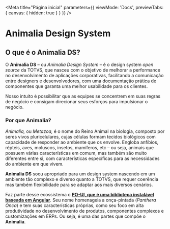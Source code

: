 
<Meta
  title="Página inicial"
  parameters={{ viewMode: 'Docs', previewTabs: { canvas: { hidden: true } } }}
/>

# Animalia Design System

## O que é o Animalia DS?

O **Animalia DS** – ou _Animalia Design System_ – é o design system _open source_ da TOTVS, que nasceu com o objetivo de melhorar a performance no desenvolvimento de aplicações corporativas, facilitando a comunicação entre designers e desenvolvedores, com uma documentação prática de componentes que garanta uma melhor usabilidade para os clientes.

Nosso intuito é possibilitar que as equipes se concentrem em suas regras de negócio e consigam direcionar seus esforços para impulsionar o negócio.

### Por que Animalia?

_Animalia,_ ou _Metazoa,_ é o nome do Reino Animal na biologia, composto por seres vivos pluricelulares, cujas células formam tecidos biológicos com capacidade de responder ao ambiente que os envolve. Engloba anfíbios, répteis, aves, moluscos, insetos, mamíferos, etc – ou seja, animais que possuem várias características em comum, mas também são muito diferentes entre si, com características específicas para as necessidades do ambiente em que vivem.

**Animalia DS** soou apropriado para um design system nascendo em um ambiente tão complexo e diverso quanto a TOTVS, que requer coerência mas também flexibilidade para se adaptar aos mais diversos cenários.

Faz parte desse ecossistema o **[PO-UI, que é uma biblioteca instalável baseada em Angular](https://po-ui.io/)**. Seu nome homenageia a onça-pintada (_Panthera Onca_) e tem suas características próprias, como seu foco em alta produtividade no desenvolvimento de produtos, componentes complexos e customizações em ERPs. Ou seja, é uma das partes que compõe o **Animalia**.
